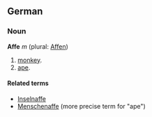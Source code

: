 ==German==
===Noun===
'''Affe''' ''m'' (plural: [[Affen]])

# [[monkey]].
# [[ape]].

====Related terms====
*[[Inselnaffe]]
*[[Menschenaffe]] (more precise term for "ape")